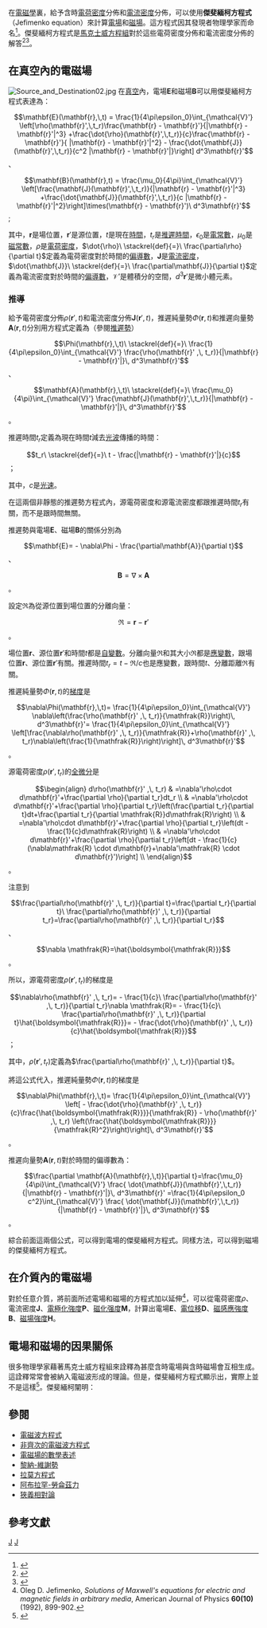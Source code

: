 {{NoteTA|G1=物理學}}
{{單撇號使用常規}}
在[[電磁學|電磁學]]裏，給予含時[[電荷密度|電荷密度]]分佈和[[電流密度|電流密度]]分佈，可以使用'''傑斐緬柯方程式'''（Jefimenko equation）來計算[[電場|電場]]和[[磁場|磁場]]。這方程式因其發現者物理學家{{link-en|歐雷格·傑斐緬柯|Oleg D. Jefimenko}}而命名<ref>{{Citation|last2=McDonald|first2=Kirk T.| title=The relation between expressions for time-dependent electromagnetic fields given by Jefimenko and by Panofsky and Phillips|journal=American Journal of Physics|volume=65|issue=11|pages=pp. 1074-1076|year=1997}}</ref>。傑斐緬柯方程式是[[馬克士威方程組|馬克士威方程組]]對於這些電荷密度分佈和電流密度分佈的解答<ref>{{Citation|last =Jefimenko|first =Oleg D.|title=Electricity and magnetism: an introduction to the theory of electric and magnetic fields|publisher=Electret Scientific Co.| year =1989|edition=2nd|isbn=9780917406089}}</ref><ref name="Griffiths1998">{{cite book | author=Griffiths, David J.|title=Introduction to Electrodynamics (3rd ed.)| publisher=Prentice Hall |year=1998|isbn=0-13-805326-X}}</ref>。

==在真空內的電磁場==
[[File:Source_and_Destination02.jpg|thumb]]
在[[真空|真空]]內，電場<math>\mathbf{E}</math>和磁場<math>\mathbf{B}</math>可以用傑斐緬柯方程式表達為：
:<math> \mathbf{E}(\mathbf{r},\,t) = \frac{1}{4\pi\epsilon_0}\int_{\mathcal{V}'} \left[\rho(\mathbf{r}',\,t_r)\frac{\mathbf{r} - \mathbf{r}'}{|\mathbf{r} - \mathbf{r}'|^3}
+\frac{\dot{\rho}(\mathbf{r}',\,t_r)}{c}\frac{\mathbf{r} - \mathbf{r}'}{ |\mathbf{r} - \mathbf{r}'|^2} - \frac{\dot{\mathbf{J}}(\mathbf{r}',\,t_r)}{c^2  |\mathbf{r} - \mathbf{r}'|}\right] d^3\mathbf{r}' </math>、

:<math> \mathbf{B}(\mathbf{r},t) = \frac{\mu_0}{4\pi}\int_{\mathcal{V}'}
\left[\frac{\mathbf{J}(\mathbf{r}',\,t_r)}{|\mathbf{r} - \mathbf{r}'|^3} +\frac{\dot{\mathbf{J}}(\mathbf{r}',\,t_r)}{c |\mathbf{r} - \mathbf{r}'|^2}\right]\times(\mathbf{r} - \mathbf{r}')\ d^3\mathbf{r}' </math> ;

其中，<math>\mathbf{r}</math>是場位置，<math>\mathbf{r}'</math>是源位置，<math>t</math>是現在[[時間|時間]]，<math>t_r</math>是[[推遲時間|推遲時間]]，<math>\epsilon_0</math>是[[電常數|電常數]]，<math>\mu_0</math>是[[磁常數|磁常數]]，<math>\rho</math>是[[電荷密度|電荷密度]]，<math>\dot{\rho}\ \stackrel{def}{=}\ \frac{\partial\rho}{\partial t}</math>定義為電荷密度對於時間的[[偏導數|偏導數]]，<math>\mathbf{J}</math>是[[電流密度|電流密度]]，<math>\dot{\mathbf{J}}\ \stackrel{def}{=}\ \frac{\partial\mathbf{J}}{\partial t}</math>定義為電流密度對於時間的[[偏導數|偏導數]]，<math>\mathcal{V}'</math>是體積分的空間，<math>d^3\mathbf{r}' </math>是微小體元素。

===推導===
給予電荷密度分佈<math>\rho(\mathbf{r}',\,t)</math>和電流密度分佈<math>\mathbf{J}(\mathbf{r}',\,t)</math>，推遲純量勢<math>\Phi(\mathbf{r},\,t)</math>和推遲向量勢<math>\mathbf{A}(\mathbf{r},\,t)</math>分別用方程式定義為（參閱[[推遲勢|推遲勢]]）
:<math>\Phi(\mathbf{r},\,t)\ \stackrel{def}{=}\  \frac{1}{4\pi\epsilon_0}\int_{\mathcal{V}'} \frac{\rho(\mathbf{r}' ,\, t_r)}{|\mathbf{r} - \mathbf{r}'|}\, d^3\mathbf{r}'</math>、
:<math>\mathbf{A}(\mathbf{r},\,t)\ \stackrel{def}{=}\   \frac{\mu_0}{4\pi}\int_{\mathcal{V}'} \frac{\mathbf{J}(\mathbf{r}',\,t_r)}{|\mathbf{r} - \mathbf{r}'|}\, d^3\mathbf{r}'</math>。

推遲時間<math>t_r</math>定義為現在時間<math>t</math>減去[[光波|光波]]傳播的時間：
:<math>t_r\ \stackrel{def}{=}\ t - \frac{|\mathbf{r} - \mathbf{r}'|}{c}</math>；

其中，<math>c</math>是[[光速|光速]]。

在這兩個非靜態的推遲勢方程式內，源電荷密度和源電流密度都跟推遲時間<math>t_r</math>有關，而不是跟時間無關。

推遲勢與電場<math>\mathbf{E}</math>、磁場<math>\mathbf{B}</math>的關係分別為
:<math>\mathbf{E}= - \nabla\Phi - \frac{\partial\mathbf{A}}{\partial t}</math>、
:<math>\mathbf{B}=\nabla\times\mathbf{A}</math>。

設定<math>\boldsymbol{\mathfrak{R}}</math>為從源位置到場位置的分離向量：
:<math>\boldsymbol{\mathfrak{R}}=\mathbf{r} - \mathbf{r}'</math>。

場位置<math>\mathbf{r}</math>、源位置<math>\mathbf{r}'</math>和時間<math>t</math>都是[[自變數|自變數]]。分離向量<math>\boldsymbol{\mathfrak{R}}</math>和其大小<math>\mathfrak{R}</math>都是[[應變數|應變數]]，跟場位置<math>\mathbf{r}</math>、源位置<math>\mathbf{r}'</math>有關。推遲時間<math>t_r=t - \mathfrak{R}/c</math>也是應變數，跟時間<math>t</math>、分離距離<math>\mathfrak{R}</math>有關。

推遲純量勢<math>\Phi(\mathbf{r},\,t)</math>的[[梯度|梯度]]是
:<math>\nabla\Phi(\mathbf{r},\,t)= \frac{1}{4\pi\epsilon_0}\int_{\mathcal{V}'} \nabla\left(\frac{\rho(\mathbf{r}' ,\, t_r)}{\mathfrak{R}}\right)\, d^3\mathbf{r}'= \frac{1}{4\pi\epsilon_0}\int_{\mathcal{V}'} \left[\frac{\nabla\rho(\mathbf{r}' ,\, t_r)}{\mathfrak{R}}+\rho(\mathbf{r}' ,\, t_r)\nabla\left(\frac{1}{\mathfrak{R}}\right)\right]\, d^3\mathbf{r}'</math>。

源電荷密度<math>\rho(\mathbf{r}' ,\, t_r)</math>的[[全微分|全微分]]是
:<math>\begin{align}
d\rho(\mathbf{r}' ,\, t_r) & =\nabla'\rho\cdot d\mathbf{r}'+\frac{\partial \rho}{\partial t_r}dt_r \\
 & =\nabla'\rho\cdot d\mathbf{r}'+\frac{\partial \rho}{\partial t_r}\left(\frac{\partial t_r}{\partial t}dt+\frac{\partial t_r}{\partial \mathfrak{R}}d\mathfrak{R}\right) \\
 & =\nabla'\rho\cdot d\mathbf{r}'+\frac{\partial \rho}{\partial t_r}\left(dt - \frac{1}{c}d\mathfrak{R}\right) \\
 & =\nabla'\rho\cdot d\mathbf{r}'+\frac{\partial \rho}{\partial t_r}\left[dt - \frac{1}{c}(\nabla\mathfrak{R} \cdot d\mathbf{r}+\nabla'\mathfrak{R} \cdot d\mathbf{r}')\right] \\
\end{align}</math> <span style="vertical-align:bottom">。</span>

注意到
:<math>\frac{\partial\rho(\mathbf{r}' ,\, t_r)}{\partial t}=\frac{\partial t_r}{\partial t}\ \frac{\partial\rho(\mathbf{r}' ,\, t_r)}{\partial t_r}=\frac{\partial\rho(\mathbf{r}' ,\, t_r)}{\partial t_r}</math>、
:<math>\nabla \mathfrak{R}=\hat{\boldsymbol{\mathfrak{R}}}</math>。

所以，源電荷密度<math>\rho(\mathbf{r}' ,\, t_r)</math>的梯度是
:<math>\nabla\rho(\mathbf{r}' ,\, t_r)= - \frac{1}{c}\ \frac{\partial\rho(\mathbf{r}' ,\, t_r)}{\partial t_r}\nabla \mathfrak{R}= - \frac{1}{c}\ \frac{\partial\rho(\mathbf{r}' ,\, t_r)}{\partial t}\hat{\boldsymbol{\mathfrak{R}}}= - \frac{\dot{\rho}(\mathbf{r}' ,\, t_r)}{c}\hat{\boldsymbol{\mathfrak{R}}}</math>；

其中，<math>\dot{\rho}(\mathbf{r}' ,\, t_r)</math>定義為<math>\frac{\partial\rho(\mathbf{r}' ,\, t_r)}{\partial t}</math>。

將這公式代入，推遲純量勢<math>\Phi(\mathbf{r},\,t)</math>的梯度是
:<math>\nabla\Phi(\mathbf{r},\,t)= \frac{1}{4\pi\epsilon_0}\int_{\mathcal{V}'} \left[ - \frac{\dot{\rho}(\mathbf{r}' ,\, t_r)}{c}\frac{\hat{\boldsymbol{\mathfrak{R}}}}{\mathfrak{R}} - \rho(\mathbf{r}' ,\, t_r)   \left(\frac{\hat{\boldsymbol{\mathfrak{R}}}}{\mathfrak{R}^2}\right)\right]\, d^3\mathbf{r}'</math>。

推遲向量勢<math>\mathbf{A}(\mathbf{r},\,t)</math>對於時間的偏導數為：
:<math>\frac{\partial \mathbf{A}(\mathbf{r},\,t)}{\partial t}=\frac{\mu_0}{4\pi}\int_{\mathcal{V}'} \frac{
\dot{\mathbf{J}}(\mathbf{r}',\,t_r)}{|\mathbf{r} - \mathbf{r}'|}\, d^3\mathbf{r}'
=\frac{1}{4\pi\epsilon_0 c^2}\int_{\mathcal{V}'} \frac{
\dot{\mathbf{J}}(\mathbf{r}',\,t_r)}{|\mathbf{r} - \mathbf{r}'|}\, d^3\mathbf{r}'
</math>。

綜合前面這兩個公式，可以得到電場的傑斐緬柯方程式。同樣方法，可以得到磁場的傑斐緬柯方程式。

==在介質內的電磁場==
對於任意介質，將前面所述電場和磁場的方程式加以延伸<ref>Oleg D. Jefimenko, ''Solutions of Maxwell's equations for electric and magnetic fields in arbitrary media'', American Journal of Physics '''60(10)'''(1992), 899-902.</ref>，可以從電荷密度<math>\rho</math>、電流密度<math>\mathbf{J}</math>、[[電極化強度|電極化強度]]<math>\mathbf{P}</math>、[[磁化强度|磁化强度]]<math>\mathbf{M}</math>，計算出電場<math>\mathbf{E}</math>、[[電位移|電位移]]<math>\mathbf{D}</math>、[[磁感應強度|磁感應強度]]<math>\mathbf{B}</math>、[[磁場強度|磁場強度]]<math>\mathbf{H}</math>。

==電場和磁場的因果關係==
很多物理學家藉著馬克士威方程組來詮釋為甚麼含時電場與含時磁場會互相生成。這詮釋常常會被納入電磁波形成的理論。但是，傑斐緬柯方程式顯示出，實際上並不是這樣<ref>{{Citation
 |last =Jefimenko|first=Oleg D.|title =Causality Electromagnetic Induction and Gravitation|publisher=Electret Scientific|year=2000| edition=2nd|pages=pp. 16|isbn=0-917406-23-0}}</ref>。傑斐緬柯闡明：
{{Quotation|馬克士威方程組和其解答，都沒有指明電場和磁場之間的因果關係。因此總結，電磁場是一個[[對偶|對偶]]實體，是由含時電荷分佈和含時電流分佈共同同時產生的電場和磁場。|歐雷格·傑斐緬柯|Causality Electromagnetic Induction and Gravitation，第16頁}}

==參閱==
*[[電磁波方程式|電磁波方程式]]
*[[非齊次的電磁波方程|非齊次的電磁波方程式]]
*[[電磁場的數學表述|電磁場的數學表述]]
*[[黎納-維謝勢|黎納-維謝勢]]
*[[拉莫方程式|拉莫方程式]]
*[[阿布拉罕-勞侖茲力|阿布拉罕-勞侖茲力]]
*[[狹義相對論|狹義相對論]]

==參考文獻==
{{reflist}}

[[Category:電動力學|J]]
[[Category:電磁學|J]]